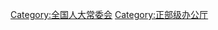 {{Catmore|全国人民代表大会常务委员会办公厅}}

[[Category:全国人大常委会|Category:全国人大常委会]]
[[Category:正部级办公厅|Category:正部级办公厅]]